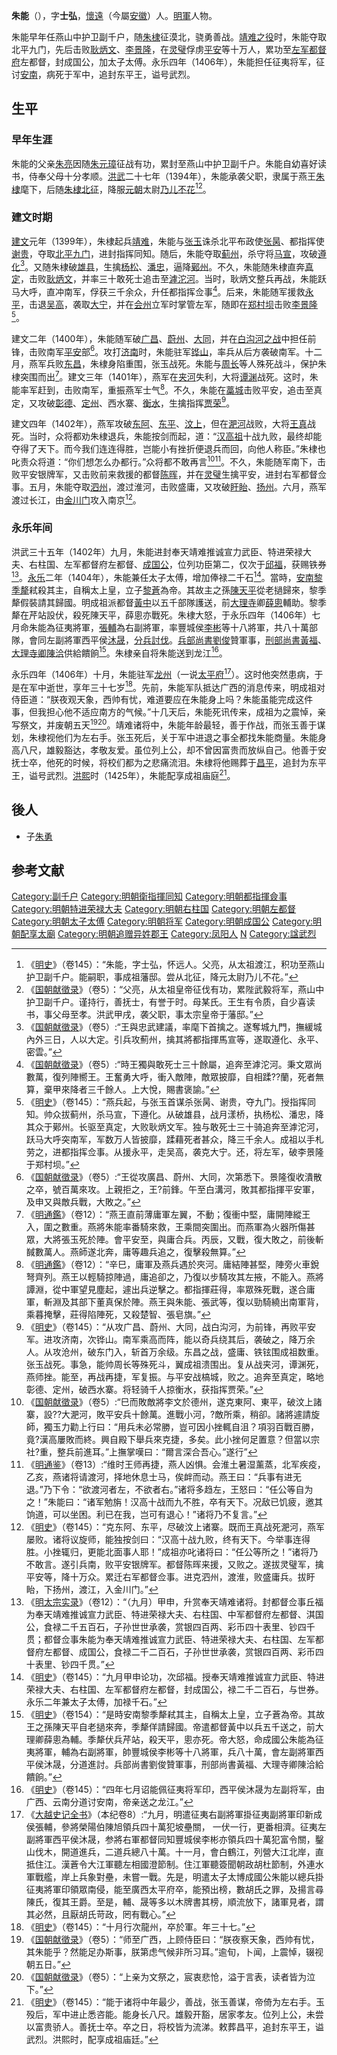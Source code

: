 {{Otheruses|朱能|other=同名或類似名的其它條目描述}}
{{明清人物信息框
| 姓名 = 朱能
| 原名 = 
| 圖片名稱= 
| 圖片大小 = 
| 圖片說明 = 
| 最高職務 = 奉天靖难推诚宣力武臣特进荣禄大夫右柱国太子太傅左军都督府左都督
| 屆數 = 
| 國家 = 大明
| 前任 = 
| 繼任 = 
| 爵位 = 成国公，后加封东平王
| 籍貫 = 
| 族裔 = 漢族
| 旗籍 = 
| 字號 = 字士弘
| 諡號 = 武烈
| 出生日期 = [[洪武|洪武]]三年（1370年）
| 出生地點 = [[中书省_(明朝)|中書省]][[凤阳府|凤阳府]][[怀远縣|怀远縣]]
| 逝世日期 = [[永乐_(明朝)|永乐]]四年十月二日（1406年11月12日）<ref>《[[国朝献徵录|国朝献徵录]]》（卷5）：“葢王至龙州，婴疾薨，十月初二日也，春秋三十有七。”</ref>
| 逝世地點 = [[广西等处承宣布政使司|广西]][[龙州|龙州]]
| 墓葬 = 北京[[怀柔区|怀柔区]][[桥梓镇|桥梓镇]][[北宅村|北宅村]]
| 配偶 =王氏
| 親屬 = [[朱亮_(明朝)|朱亮]]（父）<br />[[朱勇_(明朝)|朱勇]]（子）、[[朱仪|朱仪]]（孙）<br />[[朱辅|朱辅]]（曾孙）、[[朱麟|朱麟]]、[[朱凤|朱凤]]（玄孙）<br />[[朱希忠|朱希忠]]（六世孙）、[[朱时泰|朱时泰]]（七世孙）<br />[[朱应桢|朱应桢]]、[[朱应槐|朱应槐]]（八世孙）<br />[[朱鼎臣|朱鼎臣]]、[[朱纯臣|朱纯臣]]（九世孙）
| 出身 = 
| 經歷 = 
* 燕山中护卫副千户（洪武二十七年 - 建文元年七月）
* 指挥同知（建文元年七月 - 洪武三十五年九月）
* 奉天靖难推诚宣力武臣、特进荣禄大夫、右柱国、左军都督府左都督（洪武三十五年九月 - 永乐四年十月）
* 成国公（洪武三十五年九月 - 永乐四年十月）
* 太子太傅（永乐二年）
* 佩征夷将军印（永乐四年七月至十月）
| 著作 =
}}
'''朱能'''（{{bd|1370年||1406年|11月12日|}}），字'''士弘'''，[[懷遠|懷遠]]（今屬[[安徽|安徽]]）人。[[明軍|明軍]]人物。

朱能早年任燕山中护卫副千户，随[[朱棣|朱棣]]征漠北，骁勇善战。[[靖难之役|靖难之役]]时，朱能夺取北平九门，先后击败[[耿炳文|耿炳文]]、[[李景隆|李景隆]]，在[[灵璧|灵璧]]俘虏[[平安_(明朝)|平安]]等十万人，累功至[[左军都督府|左军都督府]]左都督，封成国公，加太子太傅。永乐四年（1406年），朱能担任征夷将军，征讨[[安南|安南]]，病死于军中，追封东平王，谥号武烈。

== 生平 ==
=== 早年生涯 ===
朱能的父亲[[朱亮_(明朝)|朱亮]]因随[[朱元璋|朱元璋]]征战有功，累封至燕山中护卫副千户。朱能自幼喜好读书，侍奉父母十分孝顺。[[洪武|洪武]]二十七年（1394年），朱能承袭父职，隶属于燕王[[朱棣|朱棣]]麾下，后随[[朱棣北征|朱棣北征]]，降服[[元朝|元朝]]太尉[[乃儿不花|乃儿不花]]<ref>《[[明史|明史]]》（卷145）：“朱能，字士弘，怀远人。父亮，从太祖渡江，积功至燕山护卫副千户。能嗣职，事成祖藩邸。尝从北征，降元太尉乃儿不花。”</ref><ref>《[[国朝献徵录|国朝献徵录]]》（卷5）：“父亮，从太祖皇帝征伐有功，累陛武毅将军，燕山中护卫副千户。谨持行，善抚士，有誉于时。母某氏。王生有令质，自少喜读书，事父母至孝。洪武甲戌，袭父职，事太宗皇帝于藩邸。”</ref>。

=== 建文时期 ===
[[建文|建文]]元年（1399年），朱棣起兵[[靖难|靖难]]，朱能与[[张玉|张玉]]诛杀北平布政使[[张昺|张昺]]、都指挥使[[谢贵|谢贵]]，夺取[[北京城门|北平九门]]，进封指挥同知。随后，朱能夺取[[蓟州|蓟州]]，杀守将[[马宣|马宣]]，攻破[[遵化|遵化]]<ref>《[[国朝献徵录|国朝献徵录]]》（卷5）:“王與忠武建議，率麾下首擒之。遂奪城九門，撫緩城內外三日，人以大定。引兵攻薊州，擒其將都指揮馬宣等，遂取遵化、永平、密雲。”</ref>。又随朱棣破[[雄县|雄县]]，生擒[[杨松_(明朝军事人物)|杨松]]、[[潘忠|潘忠]]，逼降[[鄚州|鄚州]]。不久，朱能随朱棣直奔[[真定|真定]]，击败[[耿炳文|耿炳文]]，并率三十敢死士追击至[[滹沱河|滹沱河]]。当时，耿炳文整兵再战，朱能跃马大呼，直冲南军，俘获三千余众，升任都指挥佥事<ref>《[[国朝献徵录|国朝献徵录]]》（卷5）:“時王獨與敢死士三十餘屬，追奔至滹沱河。秉文眾尚數萬，復列陣嚮王。王奮勇大呼，衝入敵陣，敵眾披靡，自相蹂??蘭，死者無算，棄甲來降者三千餘人。上大悅，賜書褒諭。”</ref>。后来，朱能随军援救[[永平|永平]]，击退[[吴高|吴高]]，袭取[[大宁|大宁]]，并在[[会州|会州]]立军时掌管左军，随即在[[郑村坝|郑村坝]]击败[[李景隆|李景隆]]<ref>《[[明史|明史]]》（卷145）：“燕兵起，与张玉首谋杀张昺、谢贵，夺九门。授指挥同知。帅众拔蓟州，杀马宣，下遵化。从破雄县，战月漾桥，执杨松、潘忠，降其众于鄚州。长驱至真定，大败耿炳文军。独与敢死士三十骑追奔至滹沱河，跃马大呼突南军，军数万人皆披靡，蹂藉死者甚众，降三千余人。成祖以手札劳之，进都指挥佥事。从援永平，走吴高，袭克大宁。还，将左军，破李景隆于郑村坝。”</ref>。

建文二年（1400年），朱能随军破[[广昌|广昌]]、[[蔚州|蔚州]]、[[大同|大同]]，并在[[白沟河之战|白沟河之战]]中担任前锋，击败南军[[平安_(明朝)|平安]]部<ref>《[[国朝献徵录|国朝献徵录]]》（卷5）:“王從攻廣昌、蔚州、大同，次第悉下。景隆復收潰散之卒，號百萬來攻。上親拒之，王?前鋒。午至白溝河，敗其都指揮平安軍，及申又與敵兵戰，大敗之。”</ref>。攻打[[济南|济南]]时，朱能驻军[[铧山|铧山]]，率兵从后方袭破南军。十二月，燕军兵败[[东昌|东昌]]，朱棣身陷重围，张玉战死。朱能与[[周长|周长]]等人殊死战斗，保护朱棣突围而出<ref>《[[明通鑑|明通鑑]]》（卷12）：“燕王直前薄庸軍左翼，不動；復衝中堅，庸開陣縱王入，圍之數重。燕將朱能率番騎來救，王乘間突圍出。而燕軍為火器所傷甚眾，大將張玉死於陣。會平安至，與庸合兵。丙辰，又戰，復大敗之，前後斬馘數萬人。燕師遂北奔，庸等趣兵追之，復擊殺無算。”</ref>。建文三年（1401年），燕军在[[夹河|夹河]]失利，大将[[谭渊|谭渊]]战死。这时，朱能率军赶到，击败南军，重振燕军士气<ref>《[[明通鑑|明通鑑]]》（卷12）：“辛巳，庸軍及燕兵遇於夾河。庸結陣甚堅，陣旁火車銳弩齊列。燕王以輕騎掠陣過，庸追卻之，乃復以步騎攻其左掖，不能入。燕將譚淵，從中軍望見塵起，遽出兵逆擊之。都指揮莊得，率眾殊死戰，遂合庸軍，斬淵及其部下董真保於陣。燕王與朱能、張武等，復以勁騎繞出南軍背，乘暮掩擊，莊得陷陣死，又殺楚智、張皂旗。”</ref>。不久，朱能在[[藁城|藁城]]击败平安，追击至真定，又攻破[[彰德|彰德]]、[[定州|定州]]、西水寨、[[衡水|衡水]]，生擒指挥[[贾荣|贾荣]]<ref>《[[明史|明史]]》（卷145）：“从攻广昌、蔚州、大同，战白沟河，为前锋，再败平安军。进攻济南，次铧山。南军乘高而阵，能以奇兵绕其后，袭破之，降万余人。从攻沧州，破东门入，斩首万余级。东昌之战，盛庸、铁铉围成祖数重。张玉战死。事急，能帅周长等殊死斗，翼成祖溃围出。复从战夹河，谭渊死，燕师挫。能至，再战再捷，军复振。与平安战槁城，败之。追奔至真定，略地彰德、定州，破西水寨。将轻骑千人掠衡水，获指挥贾荣。”</ref>。

建文四年（1402年），燕军攻破[[东阿|东阿]]、[[东平|东平]]、[[汶上|汶上]]，但在[[淝河|淝河]]战败，大将[[王真|王真]]战死。当时，众将都劝朱棣退兵，朱能按剑而起，道：“[[汉高祖|汉高祖]]十战九败，最终却能夺得了天下。而今我们连连得胜，岂能小有挫折便退兵而回，向他人称臣。”朱棣也叱责众将道：“你们想怎么办都行。”众将都不敢再言<ref>《[[国朝献徵录|国朝献徵录]]》（卷5）:“巳而敗敵將李文於德州，遂克東阿、東平，破汶上諸寨，設??大淝河，敗平安兵十餘萬。進戰小河，?敵所乘，稍卻。諸將遽請旋師，獨玉力勸上行曰：“用兵未必常勝，豈可因小挫輒自沮？項羽百戰百勝，竟?漢高屢敗而終。興自殿下舉兵來克捷，多矣。此小挫何足置意？但當以宗社?重，整兵前進耳。”上撫掌嘆曰：“爾言深合吾心。”遂行”</ref><ref>《[[明通鉴|明通鉴]]》（卷13）:“维时王师再捷，燕人凶惧。会淮土暑湿薰蒸，北军疾疫，乙亥，燕诸将请渡河，择地休息士马，俟衅而动。燕王曰：“兵事有进无退。”乃下令：“欲渡河者左，不欲者右。”诸将多趋左，王怒曰：“任公等自为之！”朱能曰：“诸军勉旃！汉高十战而九不胜，卒有天下。况敌已饥疲，邀其饷道，可以坐困。利已在我，岂可有退心！”诸将乃不复言。”</ref>。不久，朱能随军南下，击败平安银牌军，又击败前来救援的都督[[陈晖|陈晖]]，并在[[灵璧|灵璧]]生擒平安，进封右军都督佥事。五月，朱能夺取[[泗州|泗州]]，渡过淮河，击败盛庸，又攻破[[盱眙|盱眙]]、[[扬州|扬州]]。六月，燕军渡过长江，由[[金川门|金川门]]攻入南京<ref>《[[明史|明史]]》（卷145）：“克东阿、东平，尽破汶上诸寨。既而王真战死淝河，燕军屡败。诸将议旋师，能独按剑曰：“汉高十战九败，终有天下。今举事连得胜。小挫辄归，更能北面事人耶！”成祖亦叱诸将曰：“任公等所之！”诸将乃不敢言。遂引兵南，败平安银牌军。都督陈晖来援，又败之。遂拔灵璧军，擒平安等，降十万众。累迁右军都督佥事。进克泗州，渡淮，败盛庸兵。拔盱眙，下扬州，渡江，入金川门。”</ref>。

=== 永乐年间 ===
洪武三十五年（1402年）九月，朱能进封奉天靖难推诚宣力武臣、特进荣禄大夫、右柱国、左军都督府左都督、[[成国公|成国公]]，位列功臣第二，仅次于[[邱福|邱福]]，获赐铁券<ref>《[[明太宗实录|明太宗实录]]》（卷12）：“（九月）甲申，升赏奉天靖难诸将。封都督佥事丘福为奉天靖难推诚宣力武臣、特进荣禄大夫、右柱国、中军都督府左都督、淇国公，食禄二千五百石，子孙世世承袭，赏银四百两、彩币四十表里、钞四千贯；都督佥事朱能为奉天靖难推诚宣力武臣、特进荣禄大夫、右柱国、左军都督府左都督、成国公，食禄二千二百石，子孙世世承袭，赏银四百两、彩币四十表里、钞四千贯。”</ref>。[[永乐_(明朝)|永乐]]二年（1404年），朱能兼任太子太傅，增加俸禄二千石<ref>《[[明史|明史]]》（卷145）：“九月甲申论功，次邱福。授奉天靖难推诚宣力武臣、特进荣禄大夫、右柱国、左军都督府左都督，封成国公，禄二千二百石，与世券。永乐二年兼太子太傅，加禄千石。”</ref>。當時，[[越南|安南]][[黎季犛|黎季犛]]弒殺其主，自稱太上皇，立子[[黎蒼|黎蒼]]為帝。其故主之孫[[陳天平|陳天平]]從老撾歸來，黎季犛假裝請其歸國。明成祖派都督[[黃中|黃中]]以五千部隊護送，前[[大理寺|大理寺]]卿[[薛悤|薛悤]]輔助。黎季犛在芹站設伏，殺死陳天平，薛悤亦戰死。朱棣大怒，于永乐四年（1406年）七月命朱能為征夷將軍，[[張輔_(英國公)|張輔]]為右副將軍，率豐城侯[[李彬_(明將領)|李彬]]等十八將軍，共八十萬部隊，會同左副將軍西平侯[[沐晟|沐晟]]，[[明與大虞戰爭|分兵討伐]]。[[兵部尚書|兵部尚書]][[劉儁|劉俊]]贊軍事，[[刑部尚书|刑部尚書]][[黃福|黃福]]、[[大理寺卿|大理寺卿]][[陳洽|陳洽]]供給饋餉<ref>《[[明史|明史]]》（卷154）：“是時安南黎季犛弒其主，自稱太上皇，立子蒼為帝。其故王之孫陳天平自老撾來奔，季犛佯請歸國。帝遣都督黃中以兵五千送之，前大理卿薛悤為輔。季犛伏兵芹站，殺天平，悤亦死。帝大怒，命成國公朱能為征夷將軍，輔為右副將軍，帥豐城侯李彬等十八將軍，兵八十萬，會左副將軍西平侯沐晟，分道進討。兵部尚書劉俊贊軍事，刑部尚書黃福、大理寺卿陳洽給饋餉。”</ref>。朱棣亲自将朱能送到龙江<ref>《[[明史|明史]]》（卷145）：“四年七月诏能佩征夷将军印，西平侯沐晟为左副将军，由广西、云南分道讨安南，帝亲送之龙江。”</ref>。

永乐四年（1406年）十月，朱能驻军[[龙州|龙州]]（一说[[太平府_(广西省)|太平府]]<ref>《[[大越史记全书|大越史记全书]]》（本纪卷8）:“九月，明遣征夷右副將軍掛征夷副將軍印新成侯張輔，參將榮陽伯陳旭領兵四十萬犯坡壘關， 一伏一行，更番相濟。征夷左副將軍西平侯沐晟，参將右軍都督同知豐城侯李彬亦領兵四十萬犯富令關，鑿山伐木，開道進兵，二道兵總八十萬。十一月，會白鶴江，列營大江北岸，直抵住江。漢蒼令大江軍聽左相國澄節制。住江軍聽簽聞朝政胡杜節制，外連水軍戰艦，岸上兵象對壘，未嘗一戰。先是，明遣太子太博成國公朱能以總兵掛征夷將軍印領眾南侵，能至廣西太平府卒，能預出榜，數胡氏之罪，及揚言尋陳氏，復其王爵。至是，輔、晟等多以木牌書其榜，順流放下，諸軍見者，謂其必然，且厭胡氏苛政，罔有戰心。”</ref>）。这时他突然患病，于是在军中逝世，享年三十七岁<ref>《[[明史|明史]]》（卷145）：“十月行次龍州，卒於軍。年三十七。”</ref>。先前，朱能军队抵达广西的消息传来，明成祖对侍臣道：“朕夜观天象，西帅有忧，难道要应在朱能身上吗？朱能虽能完成这件事，但我担心他不适应南方的气候。”十几天后，朱能死讯传来，成祖为之震悼，亲写祭文，并废朝五天<ref>《[[国朝献徵录|国朝献徵录]]》（卷5）：“师至广西，上顾侍臣曰：“朕夜察天象，西帅有忧，其朱能乎？然能足办斯事，朕第虑气候非所习耳。”逾旬，卜闻，上震悼，辍视朝五日。”</ref><ref>《[[国朝献徵录|国朝献徵录]]》（卷5）：“上亲为文祭之，宸衷悲怆，溢于言表，读者皆为泣下。”</ref>。靖难诸将中，朱能年龄最轻，善于作战，而张玉善于谋划，朱棣视他们为左右手。张玉死后，关于军中进退之事全都找朱能商量。朱能身高八尺，雄毅豁达，孝敬友爱。虽位列上公，却不曾因富贵而放纵自己。他善于安抚士卒，他死的时候，将校们都为之悲痛流泪。朱棣将他赐葬于[[昌平|昌平]]，追封为东平王，谥号武烈。[[洪熙|洪熙]]时（1425年），朱能配享成祖庙庭<ref>《[[明史|明史]]》（卷145）：“能于诸将中年最少，善战，张玉善谋，帝倚为左右手。玉殁后，军中进止悉咨能。能身长八尺。雄毅开豁，居家孝友。位列上公，未尝以富贵骄人。善抚士卒。卒之日，将校皆为流涕。敕葬昌平，追封东平王，谥武烈。洪熙时，配享成祖庙廷。”</ref>。
==後人==

*子[[朱勇_(明朝)|朱勇]]

==参考文献==
{{Reflist|2}}
{{wikisource|明史/卷145}}

{{明朝配享太廟}}
[[Category:副千户|Category:副千户]]
[[Category:明朝衛指揮同知|Category:明朝衛指揮同知]]
[[Category:明朝都指揮僉事|Category:明朝都指揮僉事]]
[[Category:明朝特进荣禄大夫|Category:明朝特进荣禄大夫]]
[[Category:明朝右柱国|Category:明朝右柱国]]
[[Category:明朝左都督|Category:明朝左都督]]
[[Category:明朝太子太傅|Category:明朝太子太傅]]
[[Category:明朝将军|Category:明朝将军]]
[[Category:明朝成国公|Category:明朝成国公]]
[[Category:明朝配享太廟|Category:明朝配享太廟]]
[[Category:明朝追赠异姓郡王|Category:明朝追赠异姓郡王]]
[[Category:凤阳人|Category:凤阳人]]
[[Category:朱姓|N]]
[[Category:諡武烈|Category:諡武烈]]